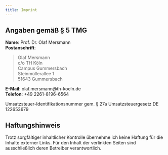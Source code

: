 ```yaml
---
title: Imprint
---
```


## Angaben gemäß § 5 TMG

**Name**: Prof. Dr. Olaf Mersmann  
**Postanschrift**:  

> Olaf Mersmann  
> c/o TH Köln  
> Campus Gummersbach  
> Steinmüllerallee 1  
> 51643 Gummersbach

**E-Mail**: olaf.mersmann@th-koeln.de  
**Telefon**: +49 2261-8196-6564

Umsatzsteuer-Identifikationsnummer gem. § 27a Umsatzsteuergesetz DE 122653679

## Haftungshinweis

Trotz sorgfältiger inhaltlicher Kontrolle übernehme ich keine Haftung für die Inhalte externer Links.
Für den Inhalt der verlinkten Seiten sind ausschließlich deren Betreiber verantwortlich.
